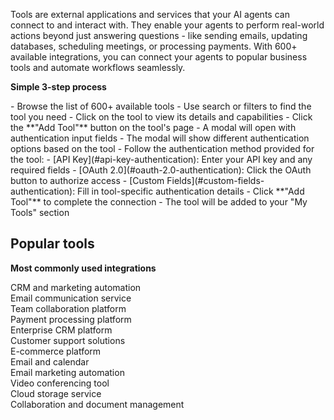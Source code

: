 Tools are external applications and services that your AI agents can connect to and interact with. They enable your agents to perform real-world actions beyond just answering questions - like sending emails, updating databases, scheduling meetings, or processing payments. With 600+ available integrations, you can connect your agents to popular business tools and automate workflows seamlessly.

**Simple 3-step process**

<Steps>
<Step title="Choose your tool">
  - Browse the list of 600+ available tools
  - Use search or filters to find the tool you need
  - Click on the tool to view its details and capabilities
</Step>

<Step title="Add the tool">
  - Click the **"Add Tool"** button on the tool's page - A modal will open with
  authentication input fields - The modal will show different authentication
  options based on the tool
</Step>

<Step title="Authenticate and connect">
  - Follow the authentication method provided for the tool:
    - [API Key](#api-key-authentication): Enter your API key and any required fields
    - [OAuth 2.0](#oauth-2.0-authentication): Click the OAuth button to authorize access
    - [Custom Fields](#custom-fields-authentication): Fill in tool-specific authentication details
  - Click **"Add Tool"** to complete the connection
  - The tool will be added to your "My Tools" section
</Step>
</Steps>

## Popular tools

**Most commonly used integrations**

<CardGroup cols={4}>
<Card title="HubSpot" icon="hubspot" className="text-lg">
  <div className="text-xs text-gray-500">CRM and marketing automation</div>
</Card>

<Card title="Gmail" icon="envelope">
  <div className="text-xs text-gray-500">Email communication service</div>
</Card>

<Card title="Slack" icon="slack">
  <div className="text-xs text-gray-500">Team collaboration platform</div>
</Card>

<Card title="Stripe" icon="credit-card">
  <div className="text-xs text-gray-500">Payment processing platform</div>
</Card>

<Card title="Salesforce" icon="cloud">
  <div className="text-xs text-gray-500">Enterprise CRM platform</div>
</Card>

<Card title="Zendesk" icon="headphones">
  <div className="text-xs text-gray-500">Customer support solutions</div>
</Card>

<Card title="Shopify" icon="shopify">
  <div className="text-xs text-gray-500">E-commerce platform</div>
</Card>

<Card title="Outlook" icon="microsoft">
  <div className="text-xs text-gray-500">Email and calendar</div>
</Card>

<Card title="Mailchimp" icon="mailchimp">
  <div className="text-xs text-gray-500">Email marketing automation</div>
</Card>

<Card title="Zoom" icon="video">
  <div className="text-xs text-gray-500">Video conferencing tool</div>
</Card>

<Card title="Google Drive" icon="google-drive">
  <div className="text-xs text-gray-500">Cloud storage service</div>
</Card>

<Card title="Notion" icon="file-contract">
  <div className="text-xs text-gray-500">
    Collaboration and document management
  </div>
</Card>

</CardGroup>

